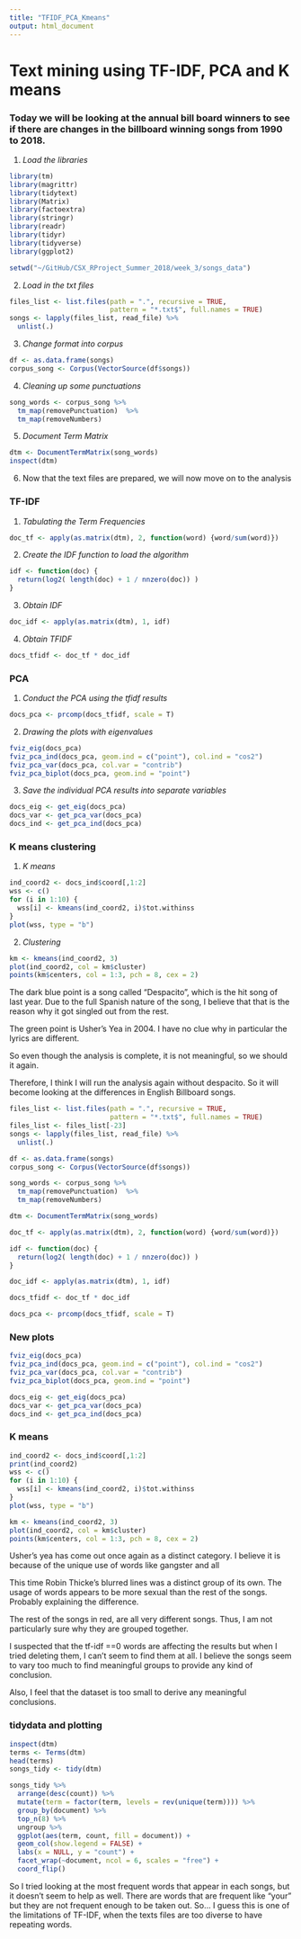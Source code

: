 ```yaml
---
title: "TFIDF_PCA_Kmeans"
output: html_document
---
```

# Text mining using TF-IDF, PCA and K means
### Today we will be looking at the annual bill board winners to see if there are changes in the billboard winning songs from 1990 to 2018. 

1. _Load the libraries_
```r
library(tm)
library(magrittr)
library(tidytext)
library(Matrix)
library(factoextra)
library(stringr)
library(readr)
library(tidyr)
library(tidyverse)
library(ggplot2)
```

```r
setwd("~/GitHub/CSX_RProject_Summer_2018/week_3/songs_data")
```
2. _Load in the txt files_
```r
files_list <- list.files(path = ".", recursive = TRUE,
                         pattern = "*.txt$", full.names = TRUE)
songs <- lapply(files_list, read_file) %>%
  unlist(.)
```

3. _Change format into corpus_
```r
df <- as.data.frame(songs)
corpus_song <- Corpus(VectorSource(df$songs))
```

4. _Cleaning up some punctuations_
```r
song_words <- corpus_song %>%
  tm_map(removePunctuation)  %>%
  tm_map(removeNumbers)
```

5. _Document Term Matrix_
```r
dtm <- DocumentTermMatrix(song_words)
inspect(dtm)
```
6. Now that the text files are prepared, we will now move on to the analysis

### TF-IDF
1. _Tabulating the Term Frequencies_
```r
doc_tf <- apply(as.matrix(dtm), 2, function(word) {word/sum(word)})
```

2. _Create the IDF function to load the algorithm_
```r
idf <- function(doc) {
  return(log2( length(doc) + 1 / nnzero(doc)) )
}
```

3. _Obtain IDF_
```r
doc_idf <- apply(as.matrix(dtm), 1, idf)
```

4. _Obtain TFIDF_
```r
docs_tfidf <- doc_tf * doc_idf
```

### PCA
1. _Conduct the PCA using the tfidf results_
```r
docs_pca <- prcomp(docs_tfidf, scale = T)
```

2. _Drawing the plots with eigenvalues_
```r
fviz_eig(docs_pca)
fviz_pca_ind(docs_pca, geom.ind = c("point"), col.ind = "cos2")
fviz_pca_var(docs_pca, col.var = "contrib")
fviz_pca_biplot(docs_pca, geom.ind = "point")
```

3. _Save the individual PCA results into separate variables_
```r
docs_eig <- get_eig(docs_pca)
docs_var <- get_pca_var(docs_pca)
docs_ind <- get_pca_ind(docs_pca)
```

### K means clustering
1. _K means_
```r
ind_coord2 <- docs_ind$coord[,1:2]
wss <- c()
for (i in 1:10) {
  wss[i] <- kmeans(ind_coord2, i)$tot.withinss
}
plot(wss, type = "b")
```
2. _Clustering_
```r
km <- kmeans(ind_coord2, 3)
plot(ind_coord2, col = km$cluster)
points(km$centers, col = 1:3, pch = 8, cex = 2)
```

The dark blue point is a song called "Despacito", which is the hit song of last year. Due to the full Spanish nature of the song, I believe that that is the reason why it got singled out from the rest. 

The green point is Usher's Yea in 2004. I have no clue why in particular the lyrics are different. 

So even though the analysis is complete, it is not meaningful, so we should it again.

Therefore, I think I will run the analysis again without despacito. So it will become looking at the differences in English Billboard songs. 

```r
files_list <- list.files(path = ".", recursive = TRUE,
                         pattern = "*.txt$", full.names = TRUE)
files_list <- files_list[-23]
songs <- lapply(files_list, read_file) %>%
  unlist(.)
```
```r
df <- as.data.frame(songs)
corpus_song <- Corpus(VectorSource(df$songs))
```
```r
song_words <- corpus_song %>%
  tm_map(removePunctuation)  %>%
  tm_map(removeNumbers)
```
```r
dtm <- DocumentTermMatrix(song_words)
```
```r
doc_tf <- apply(as.matrix(dtm), 2, function(word) {word/sum(word)})
```
```r
idf <- function(doc) {
  return(log2( length(doc) + 1 / nnzero(doc)) )
}
```
```r
doc_idf <- apply(as.matrix(dtm), 1, idf)
```
```r
docs_tfidf <- doc_tf * doc_idf
```
```r
docs_pca <- prcomp(docs_tfidf, scale = T)
```
### New plots
```r
fviz_eig(docs_pca)
fviz_pca_ind(docs_pca, geom.ind = c("point"), col.ind = "cos2")
fviz_pca_var(docs_pca, col.var = "contrib")
fviz_pca_biplot(docs_pca, geom.ind = "point")
```
```r
docs_eig <- get_eig(docs_pca)
docs_var <- get_pca_var(docs_pca)
docs_ind <- get_pca_ind(docs_pca)
```
### K means
```r
ind_coord2 <- docs_ind$coord[,1:2]
print(ind_coord2)
wss <- c()
for (i in 1:10) {
  wss[i] <- kmeans(ind_coord2, i)$tot.withinss
}
plot(wss, type = "b")
```
```r
km <- kmeans(ind_coord2, 3)
plot(ind_coord2, col = km$cluster)
points(km$centers, col = 1:3, pch = 8, cex = 2)
```


Usher's yea has come out once again as a distinct category. I believe it is because of the unique use of words like gangster and all

This time Robin Thicke's blurred lines was a distinct group of its own. The usage of words appears to be more sexual than the rest of the songs. Probably explaining the difference. 

The rest of the songs in red, are all very different songs. Thus, I am not particularly sure why they are grouped together. 

I suspected that the tf-idf ==0 words are affecting the results but when I tried deleting them, I can't seem to find them at all. I believe the songs seem to vary too much to find meaningful groups to provide any kind of conclusion. 

Also, I feel that the dataset is too small to derive any meaningful conclusions. 

### tidydata and plotting
```r
inspect(dtm)
terms <- Terms(dtm)
head(terms)
songs_tidy <- tidy(dtm)

songs_tidy %>%
  arrange(desc(count)) %>%
  mutate(term = factor(term, levels = rev(unique(term)))) %>% 
  group_by(document) %>% 
  top_n(8) %>% 
  ungroup %>%
  ggplot(aes(term, count, fill = document)) +
  geom_col(show.legend = FALSE) +
  labs(x = NULL, y = "count") +
  facet_wrap(~document, ncol = 6, scales = "free") +
  coord_flip() 
```

So I tried looking at the most frequent words that appear in each songs, but it doesn't seem to help as well. There are words that are frequent like "your" but they are not frequent enough to be taken out. So... I guess this is one of the limitations of TF-IDF, when the texts files are too diverse to have repeating words. 